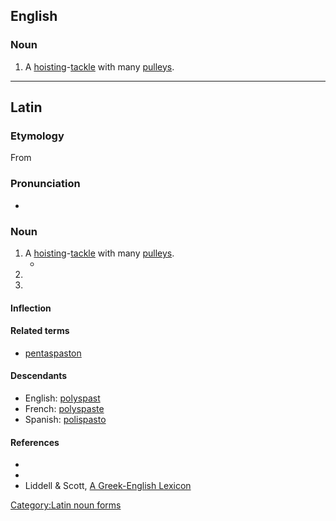 ==English==

===Noun===
{{en-noun}}

# {{lb|en|historical}} A [[hoist]]ing-[[tackle]] with many [[pulley]]s.

----

==Latin==

===Etymology===
From {{der|la|grc|πολύσπαστον||compound pulley}}

===Pronunciation===
* {{la-IPA}}

===Noun===
{{la-noun|polyspaston||polyspastī|n|second}}

# A [[hoist]]ing-[[tackle]] with many [[pulleys]].
#* {{Q|la|Vitruvius|De architectura|10|5|quote=Hoc genus machinae '''polyspaston''' appellatur, quod multis orbiculorum circumitionibus et facilitatem summam praestat et celeritatem.}}
# {{inflection of|polyspaston||acc|s|lang=la}}
# {{inflection of|polyspaston||voc|s|lang=la}}

====Inflection====
{{la-decl-2nd-N-Greek|polyspast}}

====Related terms====
* [[pentaspaston]]

====Descendants====
* English: [[polyspast]]
* French: [[polyspaste]]
* Spanish: [[polispasto]]

====References====
* {{R:L&S|polyspaston}}
* {{R:Gaffiot}}
* Liddell & Scott, [http://perseus.mpiwg-berlin.mpg.de/cgi-bin/resolveform?lookup=poluspastos&type=begin&lang=greek&searchText=&options=Sort+Results+Alphabetically&.submit=Submit+Query&formentry=1&lang=greek A Greek-English Lexicon]

[[Category:Latin noun forms]]